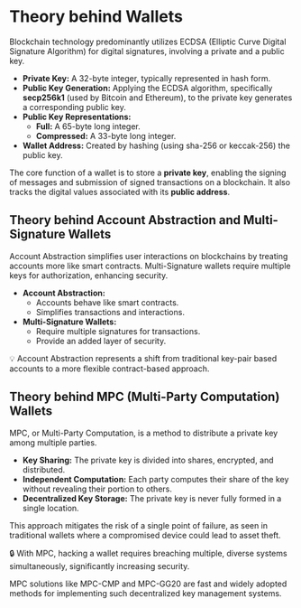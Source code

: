 
# Theory behind Wallets

Blockchain technology predominantly utilizes ECDSA (Elliptic Curve Digital Signature Algorithm) for digital signatures, involving a private and a public key.

- **Private Key:** A 32-byte integer, typically represented in hash form.
- **Public Key Generation:** Applying the ECDSA algorithm, specifically **secp256k1** (used by Bitcoin and Ethereum), to the private key generates a corresponding public key.
- **Public Key Representations:**
  - **Full:** A 65-byte long integer.
  - **Compressed:** A 33-byte long integer.
- **Wallet Address:** Created by hashing (using sha-256 or keccak-256) the public key.

The core function of a wallet is to store a **private key**, enabling the signing of messages and submission of signed transactions on a blockchain. It also tracks the digital values associated with its **public address**.

## Theory behind Account Abstraction and Multi-Signature Wallets

Account Abstraction simplifies user interactions on blockchains by treating accounts more like smart contracts. Multi-Signature wallets require multiple keys for authorization, enhancing security.

- **Account Abstraction:**
  - Accounts behave like smart contracts.
  - Simplifies transactions and interactions.
- **Multi-Signature Wallets:**
  - Require multiple signatures for transactions.
  - Provide an added layer of security.

<TipBox>
  💡 Account Abstraction represents a shift from traditional key-pair based
  accounts to a more flexible contract-based approach.
</TipBox>

## Theory behind MPC (Multi-Party Computation) Wallets

MPC, or Multi-Party Computation, is a method to distribute a private key among multiple parties.

- **Key Sharing:** The private key is divided into shares, encrypted, and distributed.
- **Independent Computation:** Each party computes their share of the key without revealing their portion to others.
- **Decentralized Key Storage:** The private key is never fully formed in a single location.

This approach mitigates the risk of a single point of failure, as seen in traditional wallets where a compromised device could lead to asset theft.

<TipBox>
  🔒 With MPC, hacking a wallet requires breaching multiple, diverse systems
  simultaneously, significantly increasing security.
</TipBox>

MPC solutions like MPC-CMP and MPC-GG20 are fast and widely adopted methods for implementing such decentralized key management systems.
